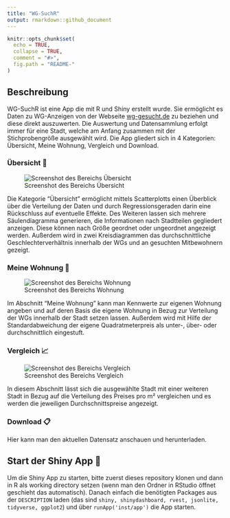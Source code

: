 ```yaml
---
title: "WG-SuchR"
output: rmarkdown::github_document
---
```

[screenshot-uebersicht]: screenshots/meine-wohnung.png
[screenshot-meinewohnung]: screenshots/uebersicht.png
[screenshot-vergleich]: screenshots/vergleich.png


```r
knitr::opts_chunk$set(
  echo = TRUE,
  collapse = TRUE,
  comment = "#>",
  fig.path = "README-"
)
```

## Beschreibung

WG-SuchR ist eine App die mit R und Shiny erstellt wurde. Sie ermöglicht es Daten zu WG-Anzeigen von der Webseite [wg-gesucht.de](http://www.wg-gesucht.de) zu beziehen und diese direkt auszuwerten. Die Auswertung und Datensammlung erfolgt immer für eine Stadt, welche am Anfang zusammen mit der Stichprobengröße ausgewählt wird. Die App gliedert sich in 4 Kategorien: Übersicht, Meine Wohnung, Vergleich und Download.

### Übersicht 🔭
![Screenshot des Bereichs Übersicht][screenshot-uebersicht]

Die Kategorie "Übersicht" ermöglicht mittels Scatterplotts einen Überblick über die Verteilung der Daten und durch Regressionsgeraden darin eine Rückschluss auf eventuelle Effekte. Des Weiteren lassen sich mehrere Säulendiagramma generieren, die Informationen nach Stadtteilen gegliedert anzeigen. Diese können nach Größe geordnet oder ungeordnet angezeigt werden. Außerdem wird in zwei Kreisdiagrammen das durchschnittliche Geschlechterverhältnis innerhalb der WGs und an gesuchten Mitbewohnern gezeigt.

### Meine Wohnung 🏡
![Screenshot des Bereichs Wohnung][screenshot-meinewohnung]

Im Abschnitt "Meine Wohnung" kann man Kennwerte zur eigenen Wohnung angeben und auf deren Basis die eigene Wohnung in Bezug zur Verteilung der WGs innerhalb der Stadt setzen lassen. Außerdem wird mit Hilfe der Standardabweichung der eigene Quadratmeterpreis als unter-, über- oder durchschnittlich eingestuft.

### Vergleich 📈
![Screenshot des Bereichs Vergleich][screenshot-vergleich]

In diesem Abschnitt lässt sich die ausgewählte Stadt mit einer weiteren Stadt in Bezug auf die Verteilung des Preises pro m² vergleichen und es werden die jeweiligen Durchschnittspreise angezeigt.

### Download 📋
Hier kann man den aktuellen Datensatz anschauen und herunterladen.

## Start der Shiny App 🚀
Um die Shiny App zu starten, bitte zuerst dieses repository klonen und dann in R als working directory setzen (wenn man den Ordner in RStudio öffnet geschieht das automatisch). Danach einfach die benötigten Packages aus der `DESCRIPTION` laden (das sind `shiny, shinydashboard, rvest, jsonlite, tidyverse, ggplot2`) und über `runApp('inst/app')` die App starten.

